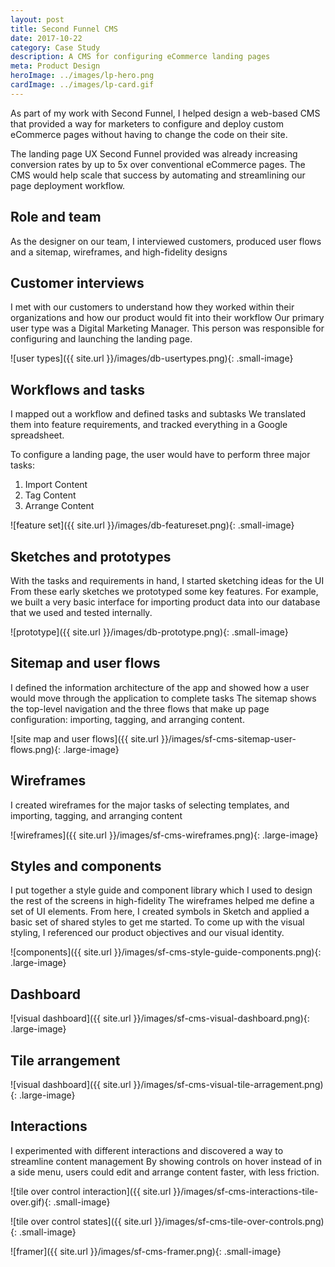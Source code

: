 ```yaml
---
layout: post
title: Second Funnel CMS
date: 2017-10-22
category: Case Study
description: A CMS for configuring eCommerce landing pages
meta: Product Design
heroImage: ../images/lp-hero.png
cardImage: ../images/lp-card.gif
---
```


As part of my work with Second Funnel, I helped design a web-based CMS that provided a way for marketers to configure and deploy custom eCommerce pages without having to change the code on their site.

The landing page UX Second Funnel provided was already increasing conversion rates by up to 5x over conventional eCommerce pages. The CMS would help scale that success by automating and streamlining our page deployment workflow.  

## Role and team
As the designer on our team, I interviewed customers, produced user flows and a sitemap, wireframes, and high-fidelity designs

## Customer interviews
I met with our customers to understand how they worked within their organizations and how our product would fit into their workflow
Our primary user type was a Digital Marketing Manager. This person was responsible for configuring and launching the landing page.

![user types]({{ site.url }}/images/db-usertypes.png){: .small-image}

## Workflows and tasks
I mapped out a workflow and defined tasks and subtasks
We translated them into feature requirements, and tracked everything in a Google spreadsheet.

To configure a landing page, the user would have to perform three major tasks:

1. Import Content
2. Tag Content
3. Arrange Content

![feature set]({{ site.url }}/images/db-featureset.png){: .small-image}

## Sketches and prototypes
With the tasks and requirements in hand, I started sketching ideas for the UI
From these early sketches we prototyped some key features. For example, we built a very basic interface for importing product data into our database that we used and tested internally.

![prototype]({{ site.url }}/images/db-prototype.png){: .small-image}

## Sitemap and user flows
I defined the information architecture of the app and showed how a user would move through the application to complete tasks
The sitemap shows the top-level navigation and the three flows that make up page configuration: importing, tagging, and arranging content.

![site map and user flows]({{ site.url }}/images/sf-cms-sitemap-user-flows.png){: .large-image}

## Wireframes
I created wireframes for the major tasks of selecting templates, and importing, tagging, and arranging content

![wireframes]({{ site.url }}/images/sf-cms-wireframes.png){: .large-image}

## Styles and components
I put together a style guide and component library which I used to design the rest of the screens in high-fidelity
The wireframes helped me define a set of UI elements. From here, I created symbols in Sketch and applied a basic set of shared styles to get me started. To come up with the visual styling, I referenced our product objectives and our visual identity.

![components]({{ site.url }}/images/sf-cms-style-guide-components.png){: .large-image}


## Dashboard
![visual dashboard]({{ site.url }}/images/sf-cms-visual-dashboard.png){: .large-image}

## Tile arrangement
![visual dashboard]({{ site.url }}/images/sf-cms-visual-tile-arragement.png){: .large-image}

## Interactions
I experimented with different interactions and discovered a way to streamline content management
By showing controls on hover instead of in a side menu, users could edit and arrange content faster, with less friction.

![tile over control interaction]({{ site.url }}/images/sf-cms-interactions-tile-over.gif){: .small-image}

![tile over control states]({{ site.url }}/images/sf-cms-tile-over-controls.png){: .small-image}

![framer]({{ site.url }}/images/sf-cms-framer.png){: .small-image}
